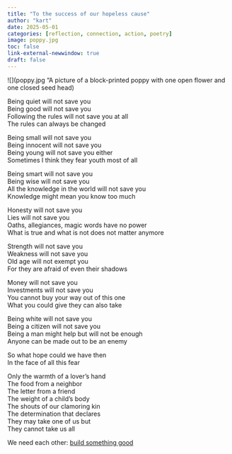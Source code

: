 ```yaml
---
title: "To the success of our hopeless cause"
author: "kart"
date: 2025-05-01
categories: [reflection, connection, action, poetry]
image: poppy.jpg
toc: false
link-external-newwindow: true
draft: false
---
```


::: column-post
\![\](poppy.jpg "A picture of a block-printed poppy with one open flower and one closed seed head)
:::

Being quiet will not save you\
Being good will not save you\
Following the rules will not save you at all\
The rules can always be changed

Being small will not save you\
Being innocent will not save you\
Being young will not save you either\
Sometimes I think they fear youth most of all

Being smart will not save you\
Being wise will not save you\
All the knowledge in the world will not save you\
Knowledge might mean you know too much

Honesty will not save you\
Lies will not save you\
Oaths, allegiances, magic words have no power\
What is true and what is not does not matter anymore

Strength will not save you\
Weakness will not save you\
Old age will not exempt you\
For they are afraid of even their shadows

Money will not save you\
Investments will not save you\
You cannot buy your way out of this one\
What you could give they can also take

Being white will not save you\
Being a citizen will not save you\
Being a man might help but will not be enough\
Anyone can be made out to be an enemy

So what hope could we have then\
In the face of all this fear

Only the warmth of a lover's hand\
The food from a neighbor\
The letter from a friend\
The weight of a child's body\
The shouts of our clamoring kin\
The determination that declares\
They may take one of us but\
They cannot take us all

We need each other: [build something good](https://thewhitepages.net/p/twenty-questions-for-big-hearted)
